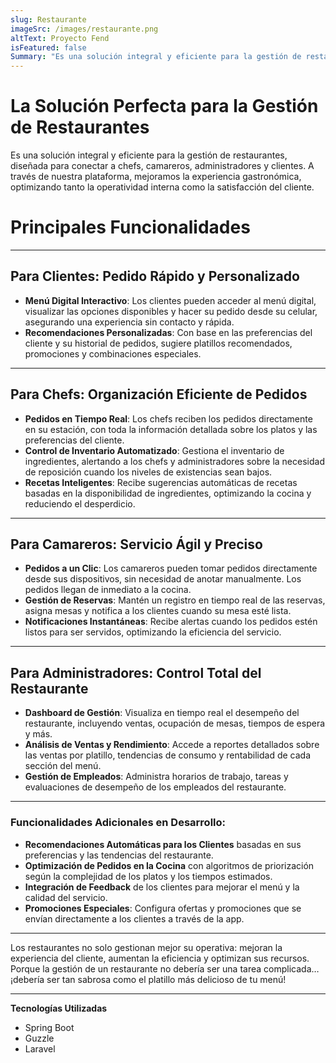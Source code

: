 ---
slug: Restaurante
imageSrc: /images/restaurante.png
altText: Proyecto Fend
isFeatured: false
Summary: "Es una solución integral y eficiente para la gestión de restaurantes, diseñada para conectar a chefs, camareros, administradores y clientes. A través de nuestra plataforma, mejoramos la experiencia gastronómica, optimizando tanto la operatividad interna como la satisfacción del cliente."
---
# **La Solución Perfecta para la Gestión de Restaurantes**


Es una solución integral y eficiente para la gestión de restaurantes, diseñada para conectar a chefs, camareros, administradores y clientes. A través de nuestra plataforma, mejoramos la experiencia gastronómica, optimizando tanto la operatividad interna como la satisfacción del cliente.

# **Principales Funcionalidades**
---

## **Para Clientes: Pedido Rápido y Personalizado**

- **Menú Digital Interactivo**: Los clientes pueden acceder al menú digital, visualizar las opciones disponibles y hacer su pedido desde su celular, asegurando una experiencia sin contacto y rápida.
- **Recomendaciones Personalizadas**: Con base en las preferencias del cliente y su historial de pedidos, sugiere platillos recomendados, promociones y combinaciones especiales.

---

## **Para Chefs: Organización Eficiente de Pedidos**

- **Pedidos en Tiempo Real**: Los chefs reciben los pedidos directamente en su estación, con toda la información detallada sobre los platos y las preferencias del cliente.
- **Control de Inventario Automatizado**: Gestiona el inventario de ingredientes, alertando a los chefs y administradores sobre la necesidad de reposición cuando los niveles de existencias sean bajos.
- **Recetas Inteligentes**: Recibe sugerencias automáticas de recetas basadas en la disponibilidad de ingredientes, optimizando la cocina y reduciendo el desperdicio.

---

## **Para Camareros: Servicio Ágil y Preciso**

- **Pedidos a un Clic**: Los camareros pueden tomar pedidos directamente desde sus dispositivos, sin necesidad de anotar manualmente. Los pedidos llegan de inmediato a la cocina.
- **Gestión de Reservas**: Mantén un registro en tiempo real de las reservas, asigna mesas y notifica a los clientes cuando su mesa esté lista.
- **Notificaciones Instantáneas**: Recibe alertas cuando los pedidos estén listos para ser servidos, optimizando la eficiencia del servicio.

---

## **Para Administradores: Control Total del Restaurante**

- **Dashboard de Gestión**: Visualiza en tiempo real el desempeño del restaurante, incluyendo ventas, ocupación de mesas, tiempos de espera y más.
- **Análisis de Ventas y Rendimiento**: Accede a reportes detallados sobre las ventas por platillo, tendencias de consumo y rentabilidad de cada sección del menú.
- **Gestión de Empleados**: Administra horarios de trabajo, tareas y evaluaciones de desempeño de los empleados del restaurante.

---

### Funcionalidades Adicionales en Desarrollo:

- **Recomendaciones Automáticas para los Clientes** basadas en sus preferencias y las tendencias del restaurante.
- **Optimización de Pedidos en la Cocina** con algoritmos de priorización según la complejidad de los platos y los tiempos estimados.
- **Integración de Feedback** de los clientes para mejorar el menú y la calidad del servicio.
- **Promociones Especiales**: Configura ofertas y promociones que se envían directamente a los clientes a través de la app.

---

Los restaurantes no solo gestionan mejor su operativa: mejoran la experiencia del cliente, aumentan la eficiencia y optimizan sus recursos. Porque la gestión de un restaurante no debería ser una tarea complicada… ¡debería ser tan sabrosa como el platillo más delicioso de tu menú!

---

**Tecnologías Utilizadas**
- Spring Boot
- Guzzle
- Laravel

